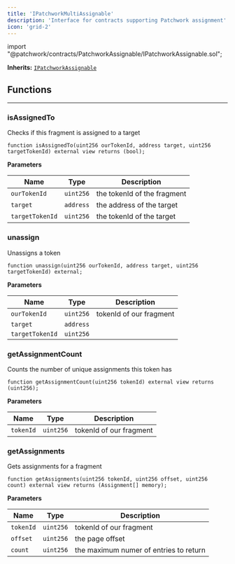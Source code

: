 ```yaml
---
title: 'IPatchworkMultiAssignable'
description: 'Interface for contracts supporting Patchwork assignment'
icon: 'grid-2'
---
```




<Info>
<div class="border-b border-zinc-500/20 dark:border-zinc-500/30 pb-4 flex" style={{gap: '4px', fontFamily: 'var(--font-jetbrains-mono)'}}>
<span class="token keyword">import</span> <span class="token string">"@patchwork/contracts/PatchworkAssignable/IPatchworkAssignable.sol"</span><span class="token punctuation">;</span>
</div>

**Inherits:**
[`IPatchworkAssignable`](/src/interfaces/IPatchworkAssignable.sol/interface.IPatchworkAssignable.md)
</Info>


<Separator />

## Functions
---
### isAssignedTo

Checks if this fragment is assigned to a target


```solidity
function isAssignedTo(uint256 ourTokenId, address target, uint256 targetTokenId) external view returns (bool);
```
**Parameters**

|Name|Type|Description|
|----|----|-----------|
|`ourTokenId`|`uint256`|the tokenId of the fragment|
|`target`|`address`|the address of the target|
|`targetTokenId`|`uint256`|the tokenId of the target|


### unassign

Unassigns a token


```solidity
function unassign(uint256 ourTokenId, address target, uint256 targetTokenId) external;
```
**Parameters**

|Name|Type|Description|
|----|----|-----------|
|`ourTokenId`|`uint256`|tokenId of our fragment|
|`target`|`address`||
|`targetTokenId`|`uint256`||


### getAssignmentCount

Counts the number of unique assignments this token has


```solidity
function getAssignmentCount(uint256 tokenId) external view returns (uint256);
```
**Parameters**

|Name|Type|Description|
|----|----|-----------|
|`tokenId`|`uint256`|tokenId of our fragment|


### getAssignments

Gets assignments for a fragment


```solidity
function getAssignments(uint256 tokenId, uint256 offset, uint256 count) external view returns (Assignment[] memory);
```
**Parameters**

|Name|Type|Description|
|----|----|-----------|
|`tokenId`|`uint256`|tokenId of our fragment|
|`offset`|`uint256`|the page offset|
|`count`|`uint256`|the maximum numer of entries to return|


